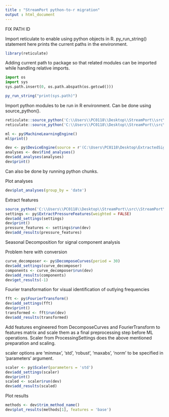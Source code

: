 ```yaml
---
title : "StreamPort python-to-r migration"
output : html_document
---
```


FIX PATH ID


Import reticulate to enable using python objects in R. py_run_string() statement here prints the current paths in the environment.

```r
library(reticulate)
```



Adding current path to package so that related modules can be imported while handling relative imports.

```python
import os
import sys
sys.path.insert(0, os.path.abspath(os.getcwd()))
```

```r
py_run_string("print(sys.path)")
```



Import python modules to be run in R environment. Can be done using source_python().

```r
reticulate::source_python('C:\\Users\\PC0118\\Desktop\\StreamPort\\src\\StreamPort\\device\\DeviceEngine.py')
reticulate::source_python('C:\\Users\\PC0118\\Desktop\\StreamPort\\src\\StreamPort\\ml\\MachineLearningEngine.py')
```

```r
ml <- py$MachineLearningEngine()
ml$print()

```


```r
dev <- py$DeviceEngine(source = r'(C:\Users\PC0118\Desktop\ExtractedSignals)')
analyses <- dev$find_analyses()
dev$add_analyses(analyses)
dev$print()
```


Can also be done by running python chunks. 

<!-- ```{python} -->
<!-- from src.StreamPort.device.DeviceEngine import DeviceEngine -->
<!-- from src.StreamPort.device.DeviceAnalysis import DeviceAnalysis -->
<!-- dev1 = DeviceEngine(source = r'C:\Users\PC0118\Desktop\ExtractedSignals') -->
<!-- dev1.print() -->
<!-- ``` -->

<!-- Now we can use the functions that belong to reticulate's python object 'py' -->

<!-- ```{r echo=FALSE} -->
<!-- analyses <- py$dev1$find_analyses() -->
<!-- py$dev1$add_analyses(analyses) -->
<!-- py$dev1$print() -->
<!-- ``` -->

Plot analyses

```r
dev$plot_analyses(group_by = 'date')
```

Extract features

<!-- ```{python} -->
<!-- from src.StreamPort.device.DeviceProcSettings import ExtractPressureFeatures -->
<!-- ``` -->

```r
source_python('C:\\Users\\PC0118\\Desktop\\StreamPort\\src\\StreamPort\\device\\DeviceProcSettings.py')
settings <- py$ExtractPressureFeatures(weighted = FALSE)
dev$add_settings(settings)
dev$print()
pressure_features <- settings$run(dev)
dev$add_results(pressure_features)
```

Seasonal Decomposition for signal component analysis

<!-- ```{python} -->
<!-- from src.StreamPort.device.DeviceProcSettings import DecomposeCurves -->
<!-- ``` -->
Problem here with conversion
```r
curve_decomposer <- py$DecomposeCurves(period = 30)
dev$add_settings(curve_decomposer)
components <- curve_decomposer$run(dev)
dev$add_results(components)
dev$get_results(-1)
```

Fourier transformation for visual identification of outlying frequencies

<!-- ```{python} -->
<!-- from src.StreamPort.device.DeviceProcSettings import FourierTransform -->
<!-- ``` -->

```r
fft <- py$FourierTransform()
dev$add_settings(fft)
dev$print()
transformed <- fft$run(dev)
dev$add_results(transformed)
```

Add features engineered from DecomposeCurves and FourierTransform to features matrix and scale them as a final preprocessing step before ML operations. Scaler from ProcessingSettings does the above mentioned preparation and scaling.

<!-- ```{python} -->
<!-- from src.StreamPort.device.DeviceProcSettings import Scaler -->
<!-- ``` -->

scaler options are 'minmax', 'std', 'robust', 'maxabs', 'norm' to be specified in 'parameters' argument.

```r
scaler <- py$Scaler(parameters = 'std')
dev$add_settings(scaler)
dev$print()
scaled <- scaler$run(dev)
dev$add_results(scaled)
```

Plot results

```r
methods <- dev$trim_method_name()
dev$plot_results(methods[1], features = 'base')
```
